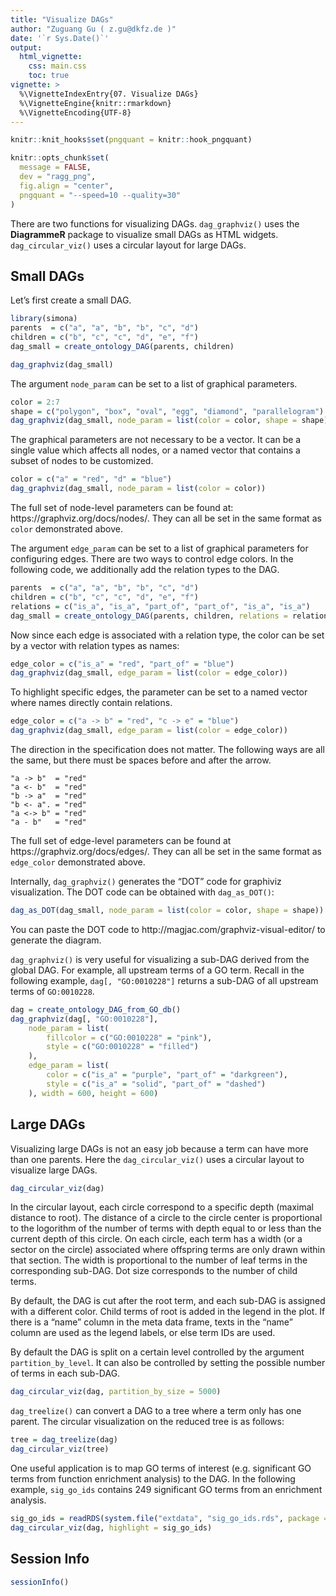 ```yaml
---
title: "Visualize DAGs"
author: "Zuguang Gu ( z.gu@dkfz.de )"
date: '`r Sys.Date()`'
output: 
  html_vignette:
    css: main.css
    toc: true
vignette: >
  %\VignetteIndexEntry{07. Visualize DAGs}
  %\VignetteEngine{knitr::rmarkdown}
  %\VignetteEncoding{UTF-8}
---
```


```r
knitr::knit_hooks$set(pngquant = knitr::hook_pngquant)

knitr::opts_chunk$set(
  message = FALSE,
  dev = "ragg_png",
  fig.align = "center",
  pngquant = "--speed=10 --quality=30"
)
```

There are two functions for visualizing DAGs. `dag_graphviz()` uses the **DiagrammeR** package to visualize
small DAGs as HTML widgets. `dag_circular_viz()` uses a circular layout for large DAGs.

## Small DAGs

Let's first create a small DAG.

```r
library(simona)
parents  = c("a", "a", "b", "b", "c", "d")
children = c("b", "c", "c", "d", "e", "f")
dag_small = create_ontology_DAG(parents, children)
```

```r
dag_graphviz(dag_small)
```

The argument `node_param` can be set to a list of graphical parameters.

```r
color = 2:7
shape = c("polygon", "box", "oval", "egg", "diamond", "parallelogram")
dag_graphviz(dag_small, node_param = list(color = color, shape = shape))
```

The graphical parameters are not necessary to be a vector. It can be a single
value which affects all nodes, or a named vector that contains a subset of
nodes to be customized.


```r
color = c("a" = "red", "d" = "blue")
dag_graphviz(dag_small, node_param = list(color = color))
```

The full set of node-level parameters can be found at: https://graphviz.org/docs/nodes/. They can all
be set in the same format as `color` demonstrated above.


The argument `edge_param` can be set to a list of graphical parameters for
configuring edges. There are two ways to control edge colors. In the following
code, we additionally add the relation types to the DAG.

```r
parents  = c("a", "a", "b", "b", "c", "d")
children = c("b", "c", "c", "d", "e", "f")
relations = c("is_a", "is_a", "part_of", "part_of", "is_a", "is_a")
dag_small = create_ontology_DAG(parents, children, relations = relations)
```

Now since each edge is associated with a relation type, the color can be set
by a vector with relation types as names:

```r
edge_color = c("is_a" = "red", "part_of" = "blue")
dag_graphviz(dag_small, edge_param = list(color = edge_color))
```

To highlight specific edges, the parameter can be set to a named vector where
names directly contain relations.

```r
edge_color = c("a -> b" = "red", "c -> e" = "blue")
dag_graphviz(dag_small, edge_param = list(color = edge_color))
```

The direction in the specification does not matter. The following ways are all
the same, but there must be spaces before and after the arrow.

```
"a -> b"  = "red"
"a <- b"  = "red"
"b -> a"  = "red"
"b <- a". = "red"
"a <-> b" = "red"
"a - b"   = "red"
```

The full set of edge-level parameters can be found at
https://graphviz.org/docs/edges/. They can all be set in the same format as
`edge_color` demonstrated above.


Internally, `dag_graphviz()` generates the "DOT" code for graphiviz
visualization. The DOT code can be obtained with `dag_as_DOT()`:

```r
dag_as_DOT(dag_small, node_param = list(color = color, shape = shape)) |> cat()
```

You can paste the DOT code to http://magjac.com/graphviz-visual-editor/ to generate the diagram.

`dag_graphviz()` is very useful for visualizing a sub-DAG derived from the
global DAG. For example, all upstream terms of a GO term. Recall in the following example, `dag[,
"GO:0010228"]` returns a sub-DAG of all upstream terms of `GO:0010228`.

```r
dag = create_ontology_DAG_from_GO_db()
dag_graphviz(dag[, "GO:0010228"], 
    node_param = list(
        fillcolor = c("GO:0010228" = "pink"),
        style = c("GO:0010228" = "filled")
    ),
    edge_param = list(
        color = c("is_a" = "purple", "part_of" = "darkgreen"),
        style = c("is_a" = "solid", "part_of" = "dashed")
    ), width = 600, height = 600)
```

## Large DAGs

Visualizing large DAGs is not an easy job because a term can have more than
one parents. Here the `dag_circular_viz()` uses a circular layout to visualize
large DAGs.

```r
dag_circular_viz(dag)
```

In the circular layout, each circle correspond to a specific depth (maximal
distance to root). The distance of a circle to the circle center is
proportional to the logorithm of the number of terms with depth equal to or
less than the current depth of this circle. On each circle, each term has a
width (or a sector on the circle) associated where offspring terms are only
drawn within that section. The width is proportional to the number of
leaf terms in the corresponding sub-DAG. Dot size corresponds to the number of child
terms. 

By default, the DAG is cut after the root term, and each sub-DAG is assigned
with a different color. Child terms of root is added in the legend in the
plot. If there is a "name" column in the meta data frame, texts in the "name" column
are used as the legend labels, or else term IDs are used.

By default the DAG is split on a certain level controlled by the argument `partition_by_level`.
It can also be controlled by setting the possible number of terms in each sub-DAG.

```r
dag_circular_viz(dag, partition_by_size = 5000)
```

`dag_treelize()` can convert a DAG to a tree where a term only has one parent.
The circular visualization on the reduced tree is as follows:

```r
tree = dag_treelize(dag)
dag_circular_viz(tree)
```

One useful application is to map GO terms of interest (e.g. significant GO terms
from function enrichment analysis) to the DAG. In the following example, `sig_go_ids`
contains 249 significant GO terms from an enrichment analysis.

```r
sig_go_ids = readRDS(system.file("extdata", "sig_go_ids.rds", package = "simona"))
dag_circular_viz(dag, highlight = sig_go_ids)
```

## Session Info

```r
sessionInfo()
```



<script src="jquery.min.js"></script>
<script src="jquery.sticky.js"></script>
<script>
$(document).ready(function(){
    $("#TOC").sticky({
        topSpacing: 0,
        zIndex:1000    
    })
    $("#TOC").on("sticky-start", function() {

        $("<p style='font-size:1.2em; padding-left:4px;'><a id='TOC-click'>Table of Content</a></p>").insertBefore($("#TOC ul:first-child"));
        $("#TOC-click").hover(function() {
            $(this).css("color", "#0033dd").css("cursor", "pointer");
            $("#TOC").children().first().next().show();
            $("#TOC").hover(function() {
                $(this).children().first().next().show();
            }, function() {
                $(this).children().first().next().hide();
                $("body").off("hover", "#TOC");
            })
        }, function() {
            $(this).css("color", "#0033dd");
        })
        $("#TOC").children().first().next().hide();

    })
    $("#TOC").on("sticky-end", function() {
        $("#TOC").children().first().remove();
        $("#TOC").children().first().show();
    })
});
</script>

